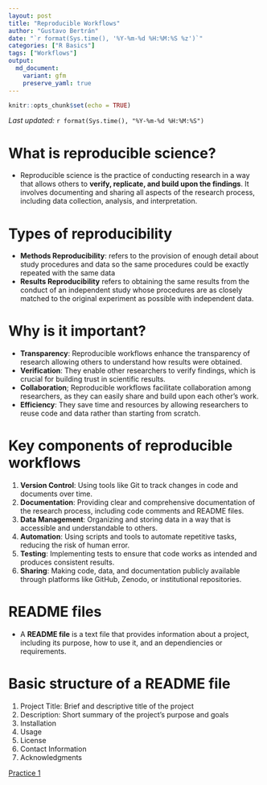 ```yaml
---
layout: post
title: "Reproducible Workflows"
author: "Gustavo Bertrán"
date: "`r format(Sys.time(), '%Y-%m-%d %H:%M:%S %z')`"
categories: ["R Basics"]
tags: ["Workflows"]
output:
  md_document:
    variant: gfm
    preserve_yaml: true
---
```


```r
knitr::opts_chunk$set(echo = TRUE)
```
*Last updated:* `r format(Sys.time(), "%Y-%m-%d %H:%M:%S")`  

# What is reproducible science?

-   Reproducible science is the practice of conducting research in a way that allows others to **verify, replicate, and build upon the findings**. It involves documenting and sharing all aspects of the research process, including data collection, analysis, and interpretation.

# Types of reproducibility

-   **Methods Reproducibility**: refers to the provision of enough detail about study procedures and data so the same procedures could be exactly repeated with the same data
-   **Results Reproducibility** refers to obtaining the same results from the conduct of an independent study whose procedures are as closely matched to the original experiment as possible with independent data.

# Why is it important?

-   **Transparency**: Reproducible workflows enhance the transparency of research allowing others to understand how results were obtained.
-   **Verification**: They enable other researchers to verify findings, which is crucial for building trust in scientific results.
-   **Collaboration**; Reproducible workflows facilitate collaboration among researchers, as they can easily share and build upon each other's work.
-   **Efficiency**: They save time and resources by allowing researchers to reuse code and data rather than starting from scratch.

# Key components of reproducible workflows

1.  **Version Control**: Using tools like Git to track changes in code and documents over time.
2.  **Documentation**: Providing clear and comprehensive documentation of the research process, including code comments and README files.
3.  **Data Management**: Organizing and storing data in a way that is accessible and understandable to others.
4.  **Automation**: Using scripts and tools to automate repetitive tasks, reducing the risk of human error.
5.  **Testing**: Implementing tests to ensure that code works as intended and produces consistent results.
6.  **Sharing**: Making code, data, and documentation publicly available through platforms like GitHub, Zenodo, or institutional repositories.

# README files
-  A **README file** is a text file that provides information about a project, including its purpose, how to use it, and an dependiencies or requirements.

# Basic structure of a README file
1.  Project Title: Brief and descriptive title of the project
2.  Description: Short summary of the project's purpose and goals
3.  Installation
4.  Usage
5.  License
6.  Contact Information
7.  Acknowledgments

[Practice 1](/assets/Assignments/Practice 1.Rmd)